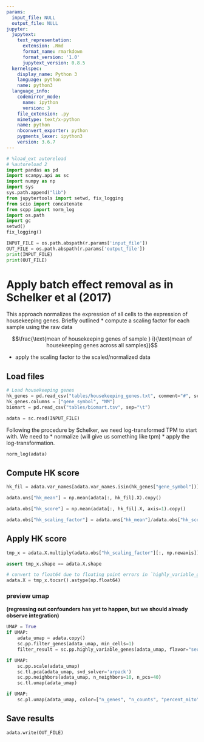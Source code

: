 ```yaml
---
params:
  input_file: NULL
  output_file: NULL
jupyter:
  jupytext:
    text_representation:
      extension: .Rmd
      format_name: rmarkdown
      format_version: '1.0'
      jupytext_version: 0.8.5
  kernelspec:
    display_name: Python 3
    language: python
    name: python3
  language_info:
    codemirror_mode:
      name: ipython
      version: 3
    file_extension: .py
    mimetype: text/x-python
    name: python
    nbconvert_exporter: python
    pygments_lexer: ipython3
    version: 3.6.7
---
```


```python
# %load_ext autoreload
# %autoreload 2
import pandas as pd
import scanpy.api as sc
import numpy as np
import sys
sys.path.append("lib")
from jupytertools import setwd, fix_logging
from scio import concatenate
from scpp import norm_log
import os.path
import gc
setwd()
fix_logging()
```

```python
INPUT_FILE = os.path.abspath(r.params['input_file'])
OUT_FILE = os.path.abspath(r.params['output_file'])
print(INPUT_FILE)
print(OUT_FILE)
```

# Apply batch effect removal as in Schelker et al (2017)
This approach normalizes the expression of all cells to the expression of housekeeping genes.
Briefly outlined
* compute a scaling factor for each sample using the raw data

$$\frac{\text{mean of housekeeping genes of sample } i}{\text{mean of housekeeping genes across all samples}}$$


* apply the scaling factor to the scaled/normalized data

## Load files

```python
# Load housekeeping genes
hk_genes = pd.read_csv("tables/housekeeping_genes.txt", comment="#", sep="\t")
hk_genes.columns = ["gene_symbol", "NM"]
biomart = pd.read_csv("tables/biomart.tsv", sep="\t")
```

```python
adata = sc.read(INPUT_FILE)
```

Following the procedure by Schelker, we need log-transformed TPM to start with.
We need to
 * normalize (will give us something like tpm)
 * apply the log-transformation.

```python
norm_log(adata)
```

## Compute HK score

```python
hk_fil = adata.var_names[adata.var_names.isin(hk_genes["gene_symbol"])]
```

```python
adata.uns["hk_mean"] = np.mean(adata[:, hk_fil].X).copy()
```

```python
adata.obs["hk_score"] = np.mean(adata[:, hk_fil].X, axis=1).copy()
```

```python
adata.obs["hk_scaling_factor"] = adata.uns["hk_mean"]/adata.obs["hk_score"]
```

## Apply HK score

```python
tmp_x = adata.X.multiply(adata.obs["hk_scaling_factor"][:, np.newaxis])
```

```python
assert tmp_x.shape == adata.X.shape
```

```python
# convert to float64 due to floating point errors in `highly_variable_genes`. 
adata.X = tmp_x.tocsr().astype(np.float64)
```

### preview umap
**(regressing out confounders has yet to happen, but we should already observe integration)**
```python
UMAP = True
if UMAP:
    adata_umap = adata.copy()
    sc.pp.filter_genes(adata_umap, min_cells=1)
    filter_result = sc.pp.highly_variable_genes(adata_umap, flavor="seurat", min_mean=0.0125, max_mean=3, min_disp=0.5)
```

```python
if UMAP:
    sc.pp.scale(adata_umap)
    sc.tl.pca(adata_umap, svd_solver='arpack')
    sc.pp.neighbors(adata_umap, n_neighbors=10, n_pcs=40)
    sc.tl.umap(adata_umap)
```

```python
if UMAP:
    sc.pl.umap(adata_umap, color=["n_genes", "n_counts", "percent_mito", "dataset", "patient", "origin", "hk_scaling_factor"], ncols=2)
```
## Save results

```python
adata.write(OUT_FILE)
```
